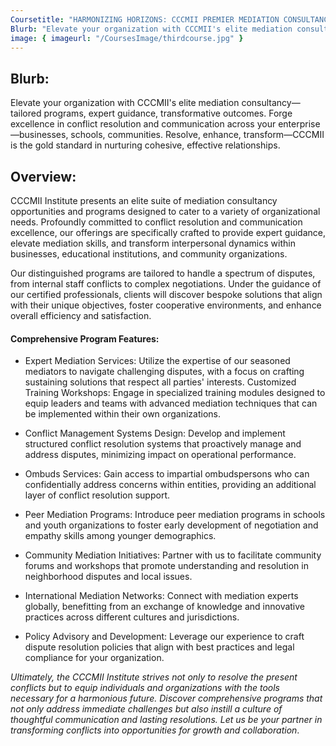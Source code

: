 ```yaml
---
Coursetitle: "HARMONIZING HORIZONS: CCCMII PREMIER MEDIATION CONSULTANCY OPPORTUNITIES AND PROGRAMS"
Blurb: "Elevate your organization with CCCMII's elite mediation consultancy—tailored programs, expert guidance, transformative outcomes. Forge excellence in conflict resolution and communication across your enterprise—businesses, schools, communities. Resolve, enhance, transform—CCCMII is the gold standard in nurturing cohesive, effective relationships."
image: { imageurl: "/CoursesImage/thirdcourse.jpg" }
---
```


## Blurb:

Elevate your organization with CCCMII's elite mediation consultancy—tailored programs, expert guidance, transformative outcomes. Forge excellence in conflict resolution and communication across your enterprise—businesses, schools, communities. Resolve, enhance, transform—CCCMII is the gold standard in nurturing cohesive, effective relationships.

## Overview:

CCCMII Institute presents an elite suite of mediation consultancy opportunities and programs designed to cater to a variety of organizational needs. Profoundly committed to conflict resolution and communication excellence, our offerings are specifically crafted to provide expert guidance, elevate mediation skills, and transform interpersonal dynamics within businesses, educational institutions, and community organizations.

Our distinguished programs are tailored to handle a spectrum of disputes, from internal staff conflicts to complex negotiations. Under the guidance of our certified professionals, clients will discover bespoke solutions that align with their unique objectives, foster cooperative environments, and enhance overall efficiency and satisfaction.

#### Comprehensive Program Features:

- Expert Mediation Services: Utilize the expertise of our seasoned mediators to navigate challenging disputes, with a focus on crafting sustaining solutions that respect all parties' interests.
  Customized Training Workshops: Engage in specialized training modules designed to equip leaders and teams with advanced mediation techniques that can be implemented within their own organizations.

- Conflict Management Systems Design: Develop and implement structured conflict resolution systems that proactively manage and address disputes, minimizing impact on operational performance.
- Ombuds Services: Gain access to impartial ombudspersons who can confidentially address concerns within entities, providing an additional layer of conflict resolution support.
- Peer Mediation Programs: Introduce peer mediation programs in schools and youth organizations to foster early development of negotiation and empathy skills among younger demographics.
- Community Mediation Initiatives: Partner with us to facilitate community forums and workshops that promote understanding and resolution in neighborhood disputes and local issues.
- International Mediation Networks: Connect with mediation experts globally, benefitting from an exchange of knowledge and innovative practices across different cultures and jurisdictions.
- Policy Advisory and Development: Leverage our experience to craft dispute resolution policies that align with best practices and legal compliance for your organization.

_Ultimately, the CCCMII Institute strives not only to resolve the present conflicts but to equip individuals and organizations with the tools necessary for a harmonious future. Discover comprehensive programs that not only address immediate challenges but also instill a culture of thoughtful communication and lasting resolutions. Let us be your partner in transforming conflicts into opportunities for growth and collaboration_.
